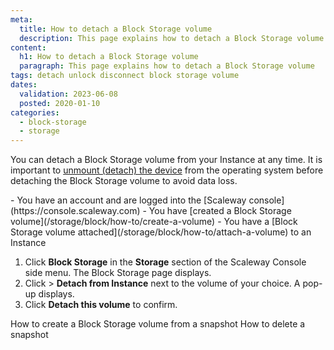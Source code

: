 ```yaml
---
meta:
  title: How to detach a Block Storage volume
  description: This page explains how to detach a Block Storage volume
content:
  h1: How to detach a Block Storage volume
  paragraph: This page explains how to detach a Block Storage volume
tags: detach unlock disconnect block storage volume
dates:
  validation: 2023-06-08
  posted: 2020-01-10
categories:
  - block-storage
  - storage
---
```


You can detach a Block Storage volume from your Instance at any time. It is important to [unmount (detach) the device](/storage/block/api-cli/unmounting-a-volume/) from the operating system before detaching the Block Storage volume to avoid data loss.

<Macro id="iam-requirements" />

<Message type="requirement">
  - You have an account and are logged into the [Scaleway console](https://console.scaleway.com)
  - You have [created a Block Storage volume](/storage/block/how-to/create-a-volume)
  - You have a [Block Storage volume attached](/storage/block/how-to/attach-a-volume) to an Instance
</Message>

1. Click **Block Storage** in the **Storage** section of the Scaleway Console side menu. The Block Storage page displays.
2. Click <Icon name="more" /> > **Detach from Instance** next to the volume of your choice. A pop-up displays.
3. Click **Detach this volume** to confirm.

<Navigation title="See Also">
  <PreviousButton to="/storage/block/how-to/create-volume-from-snapshot/">How to create a Block Storage volume from a snapshot</PreviousButton>
  <NextButton to="/storage/block/how-to/delete-a-snapshot/">How to delete a snapshot</NextButton>
</Navigation>
